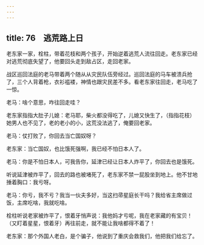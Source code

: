 ```yaml
---
---
---
```

title: 76　逃荒路上日
---




老东家一家，栓柱，带着花枝和两个孩子，开始逆着逃荒人流往回走。老东家已经对逃荒彻底失望了，他要回头走到敌占区，走回老家。

战区巡回法庭的老马带着两个随从从灾民队伍旁经过。巡回法庭的马车被溃兵抢了，三个人背着枪，衣衫褴褛，神情也跟灾民差不多。看老东家往回走，老马吃了一惊。

老马：啥个意思，咋往回走哇？

老东家指指大肚子儿媳：老马耶，柴火都没得吃了，儿媳又快生了，（指指花枝）她男人也不见了，老的老小的小，这荒没法逃了，俺要回老家。

老马：仗打败了，你回去当亡国奴呀？

老东家：当亡国奴，也比饿死强啊，我已经不怕日本人了。

老马：你是不怕日本人，可我告你，延津已经让日本人炸平了，你回去也是饿死。

听说延津被炸平了，回去的路也被堵死了，老东家不禁一屁股坐到地上。他不甘地捶着胸口：我亏呀。

老马：你亏，我不亏？我当一伙夫多好，当这扫帚星庭长干吗？我给省主席做过饭，主席吃啥，我就吃啥。

栓柱听说老家被炸平了，恨着牙悄声说：我他妈才亏呢，我在老家藏的有宝贝！（又盯着星星，恨着牙）再往前走，就不能让我啥都得不着了！

老东家：那个外国人老白，是个骗子，他说到了重庆会救我们，他把我们给忘了。